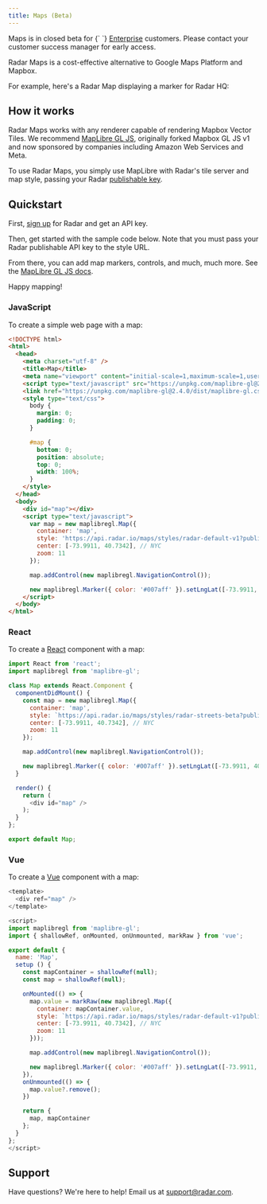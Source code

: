 ```yaml
---
title: Maps (Beta)
---
```


<Alert alertType="info">
  Maps is in closed beta for {` `}
  <a href="https://radar.com/pricing" target="_blank">Enterprise</a> customers. Please contact your customer success manager for early access.
</Alert>

Radar Maps is a cost-effective alternative to Google Maps Platform and Mapbox.

For example, here's a Radar Map displaying a marker for Radar HQ:

<Map />

## How it works

Radar Maps works with any renderer capable of rendering Mapbox Vector Tiles. We recommend [MapLibre GL JS](https://maplibre.org/projects/maplibre-gl-js/), originally forked Mapbox GL JS v1 and now sponsored by companies including Amazon Web Services and Meta.

To use Radar Maps, you simply use MapLibre with Radar's tile server and map style, passing your Radar [publishable key](/documentation/api#authentication).

## Quickstart

First, [sign up](https://radar.com/signup) for Radar and get an API key.

Then, get started with the sample code below. Note that you must pass your Radar publishable API key to the style URL.

From there, you can add map markers, controls, and much, much more. See the [MapLibre GL JS docs](https://maplibre.org/projects/maplibre-gl-js/).

Happy mapping!

### JavaScript

To create a simple web page with a map:

```html
<!DOCTYPE html>
<html>
  <head>
    <meta charset="utf-8" />
    <title>Map</title>
    <meta name="viewport" content="initial-scale=1,maximum-scale=1,user-scalable=no" />
    <script type="text/javascript" src="https://unpkg.com/maplibre-gl@2.4.0/dist/maplibre-gl.js"></script>
    <link href="https://unpkg.com/maplibre-gl@2.4.0/dist/maplibre-gl.css" rel="stylesheet" />
    <style type="text/css">
      body {
        margin: 0;
        padding: 0;
      }

      #map {
        bottom: 0;
        position: absolute;
        top: 0;
        width: 100%;
      }
    </style>
  </head>
  <body>
    <div id="map"></div>
    <script type="text/javascript">
      var map = new maplibregl.Map({
        container: 'map',
        style: 'https://api.radar.io/maps/styles/radar-default-v1?publishableKey=' + PUBLISHABLE_KEY,
        center: [-73.9911, 40.7342], // NYC
        zoom: 11
      });

      map.addControl(new maplibregl.NavigationControl());

      new maplibregl.Marker({ color: '#007aff' }).setLngLat([-73.9911, 40.7342]).addTo(map); // Radar HQ
    </script>
  </body>
</html>
```

### React

To create a [React](https://react.dev) component with a map:

```javascript
import React from 'react';
import maplibregl from 'maplibre-gl';

class Map extends React.Component {
  componentDidMount() {
    const map = new maplibregl.Map({
      container: 'map',
      style: `https://api.radar.io/maps/styles/radar-streets-beta?publishableKey=${PUBLISHABLE_KEY}`,
      center: [-73.9911, 40.7342], // NYC
      zoom: 11
    });

    map.addControl(new maplibregl.NavigationControl());

    new maplibregl.Marker({ color: '#007aff' }).setLngLat([-73.9911, 40.7342]).addTo(map); // Radar HQ
  }

  render() {
    return (
      <div id="map" />
    );
  }
};

export default Map;
```

### Vue

To create a [Vue](https://vuejs.org) component with a map:

```javascript
<template>
  <div ref="map" />
</template>

<script>
import maplibregl from 'maplibre-gl';
import { shallowRef, onMounted, onUnmounted, markRaw } from 'vue';

export default {
  name: 'Map',
  setup () {
    const mapContainer = shallowRef(null);
    const map = shallowRef(null);

    onMounted(() => {
      map.value = markRaw(new maplibregl.Map({
        container: mapContainer.value,
        style: `https://api.radar.io/maps/styles/radar-default-v1?publishableKey=${PUBLISHABLE_KEY}`,
        center: [-73.9911, 40.7342], // NYC
        zoom: 11
      }));

      map.addControl(new maplibregl.NavigationControl());

      new maplibregl.Marker({ color: '#007aff' }).setLngLat([-73.9911, 40.7342]).addTo(map); // Radar HQ
    }),
    onUnmounted(() => {
      map.value?.remove();
    })

    return {
      map, mapContainer
    };
  }
};
</script>
```

## Support

Have questions? We're here to help! Email us at [support@radar.com](mailto:support@radar.com).